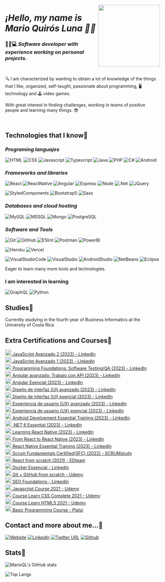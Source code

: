 <p align="center" width="300">
   <a src="https://marioql-dev.vercel.app/"><img align="right" width="200" src="https://user-images.githubusercontent.com/37676736/147899698-b0b4fff2-e816-42b9-9be7-ffcc58acdee0.jpg" /></a>
   <em><h1 align="left">¡Hello, my name is Mario Quirós Luna 👋🤓</h1></em>
</p>

### 🧑🏻💻 *Software developer with experience working on personal projects.* 

</br>

🔍 I am characterized by wanting to obtain a lot of knowledge of the things that I like, organized, self-taught, passionate about programming, 🖥️ technology and 🕹️ video games.

With great interest in finding challenges, working in teams of positive people and learning many things. 😎

</br>

## Technologies that I know📖

### *Programing languajes*

![HTML](https://custom-icon-badges.herokuapp.com/badge/-HTML-%23E34F26?style=flat&logo=html5&logoColor=white&labelColor=111)
![CSS](https://custom-icon-badges.herokuapp.com/badge/-CSS-%231572b6?style=flat&logo=css3&logoColor=white&labelColor=111)
![Javascript](https://custom-icon-badges.herokuapp.com/badge/-JavaScript-%23F7DF1E?style=flat&logo=javascript&logoColor=white&labelColor=111)
![Typescript](https://custom-icon-badges.herokuapp.com/badge/-Typescript-%23007acc?style=flat&logo=typescript&logoColor=white&labelColor=111)
![Java](https://custom-icon-badges.herokuapp.com/badge/-Java-%23007396?style=flat&logo=java&logoColor=white&labelColor=111)
![PHP](https://custom-icon-badges.herokuapp.com/badge/-PHP-%23777BB4?style=flat&logo=php&logoColor=white&labelColor=111)
![C#](https://custom-icon-badges.herokuapp.com/badge/-CSharp-%23239120?style=flat&logo=csharp&logoColor=white&labelColor=111)
![Android](https://custom-icon-badges.herokuapp.com/badge/-Android-%233DDC84?style=flat&logo=Android&logoColor=white&labelColor=111)

### *Frameworks and libraries*
![React](https://custom-icon-badges.herokuapp.com/badge/-React-%2361DAFB?style=flat&logo=react&logoColor=white&labelColor=111)
![ReactNative](https://custom-icon-badges.herokuapp.com/badge/-ReactNative-%2361DAFB?style=flat&logo=react&logoColor=white&labelColor=111)
![Angular](https://custom-icon-badges.herokuapp.com/badge/-Angular-%23DD0031?style=flat&logo=angular&logoColor=white&labelColor=111)
![Express](https://custom-icon-badges.herokuapp.com/badge/-Express-%23000000?style=flat&logo=express&logoColor=white&labelColor=111)
![Node](https://custom-icon-badges.herokuapp.com/badge/-Node-%23339933?style=flat&logo=nodedotjs&logoColor=white&labelColor=111)
![.Net](https://custom-icon-badges.herokuapp.com/badge/-.NET-%23512BD4?style=flat&logo=.NET&logoColor=white&labelColor=111)
![JQuery](https://custom-icon-badges.herokuapp.com/badge/-JQuery-%230769AD?style=flat&logo=jQuery&logoColor=white&labelColor=111)

![StyledComponents](https://custom-icon-badges.herokuapp.com/badge/-StyledComponents-%23DB7093?style=flat&logo=styled-components&logoColor=white&labelColor=111)
![Bootstrap5](https://custom-icon-badges.herokuapp.com/badge/-Bootstrap5-%237952B3?style=flat&logo=bootstrap&logoColor=white&labelColor=111)
![Sass](https://custom-icon-badges.herokuapp.com/badge/-Sass-%23CC6699?style=flat&logo=sass&logoColor=white&labelColor=111)

### *Databases and cloud hosting*
![MySQL](https://custom-icon-badges.herokuapp.com/badge/-MySQL-%234479A1?style=flat&logo=mysql&logoColor=white&labelColor=111)
![MSSQL](https://custom-icon-badges.herokuapp.com/badge/-MSSQL-%23CC2927?style=flat&logo=MicrosoftSQLServer&logoColor=white&labelColor=111)
![Mongo](https://custom-icon-badges.herokuapp.com/badge/-Mongo-%2347A248?style=flat&logo=mongodb&logoColor=white&labelColor=111)
![PostgreSQL](https://custom-icon-badges.herokuapp.com/badge/-PostgreSQL-%234169E1?style=flat&logo=PostgreSQL&logoColor=white&labelColor=111)

### *Software and Tools*
![Git](https://custom-icon-badges.herokuapp.com/badge/-Git-%23F05032?style=flat&logo=git&logoColor=white&labelColor=111)
![GitHub](https://custom-icon-badges.herokuapp.com/badge/-GitHub-%23181717?style=flat&logo=github&logoColor=white&labelColor=111)
![ESlint](https://custom-icon-badges.herokuapp.com/badge/-ESlint-%234B32C3?style=flat&logo=ESlint&logoColor=white&labelColor=111)
![Postman](https://custom-icon-badges.herokuapp.com/badge/-Postman-%23FF6C37?style=flat&logo=Postman&logoColor=white&labelColor=111)
![PowerBI](https://custom-icon-badges.herokuapp.com/badge/-PowerBI-%23F2C811?style=flat&logo=PowerBI&logoColor=white&labelColor=111)

![Heroku](https://custom-icon-badges.herokuapp.com/badge/-Heroku-%23430098?style=flat&logo=Heroku&logoColor=white&labelColor=111)
![Vercel](https://custom-icon-badges.herokuapp.com/badge/-Vercel-%23000000?style=flat&logo=Vercel&logoColor=white&labelColor=111)

![VisualStudioCode](https://custom-icon-badges.herokuapp.com/badge/-VisualStudioCode-%23007ACC?style=flat&logo=VisualStudioCode&logoColor=white&labelColor=111)
![VisualStudio](https://custom-icon-badges.herokuapp.com/badge/-VisualStudio-%235C2D91?style=flat&logo=VisualStudio&logoColor=white&labelColor=111)
![AndroidStudio](https://custom-icon-badges.herokuapp.com/badge/-AndroidStudio-%233DDC84?style=flat&logo=AndroidStudio&logoColor=white&labelColor=111)
![NetBeans](https://custom-icon-badges.herokuapp.com/badge/-NetBeans-%231B6AC6?style=flat&logo=ApacheNetBeansIDE&logoColor=white&labelColor=111)
![Eclipse](https://custom-icon-badges.herokuapp.com/badge/-Eclipse-%232C2255?style=flat&logo=EclipseIDE&logoColor=white&labelColor=111)


Eager to learn many more tools and technologies.

### I am interested in learning
![GraphQL](https://custom-icon-badges.herokuapp.com/badge/-GraphQL-%23E10098?style=flat&logo=GraphQL&logoColor=white&labelColor=111)
![Python](https://custom-icon-badges.herokuapp.com/badge/-Python-%233776AB?style=flat&logo=Python&logoColor=white&labelColor=111)

## Studies📘
Currently studying in the fourth year of Business Informatics at the University of Costa Rica

## Extra Certifications and Courses📝
<a href='https://www.linkedin.com/learning/certificates/281ff5851b6b2acb5a543d30f6486ac40c1f79183f301b4c68c6dd5123b4ead1' target='_blank'>
  <img width='20px' src='https://res.cloudinary.com/dusx4zdpz/image/upload/v1638987538/portfolio/js_l2gveb.png' alt='Logo' />
   JavaScript Avanzado 2 (2023) - LinkedIn
</a>
</br>
<a href='https://www.linkedin.com/learning/certificates/ad886dfa3df048956136ed5d9bc5293241fe979b7df235f0ac80d659830bb8da' target='_blank'>
  <img width='20px' src='https://res.cloudinary.com/dusx4zdpz/image/upload/v1638987538/portfolio/js_l2gveb.png' alt='Logo' />
   JavaScript Avanzado 1 (2023) - LinkedIn
</a>
</br>
<a href='https://www.linkedin.com/learning/certificates/3df063af6571230df5351e4a312adddbf0d99790f3e3ff2ada398bece5392cf8' target='_blank'>
  <img width='20px' src='https://res.cloudinary.com/dusx4zdpz/image/upload/v1680545610/test_fl5ist.png' alt='Logo' />
   Programming Foundations: Software Testing/QA (2023) - LinkedIn
</a>
</br>
<a href='https://www.linkedin.com/learning/certificates/4bfc9517e7f2d825ba25b848a743d6fb8299a6cbfa8f92f5126eb12e39799b52' target='_blank'>
  <img width='20px' src='https://res.cloudinary.com/dusx4zdpz/image/upload/v1679101252/portfolio/angular_qmv8sr.png' alt='Logo' />
   Angular avanzado: Trabajo con API (2023) - LinkedIn
</a>
</br>
<a href='https://www.linkedin.com/learning/certificates/6e866d93fdceaf6322aac5228f3f65a843dcc1c4b541ee6e1e595e24852b1449' target='_blank'>
  <img width='20px' src='https://res.cloudinary.com/dusx4zdpz/image/upload/v1679101252/portfolio/angular_qmv8sr.png' alt='Logo' />
   Angular Esencial (2023) - LinkedIn
</a>
</br>
<a href='https://www.linkedin.com/learning/certificates/c2f36fc779843b38c7fea5b6cf596c7b0a4ff86a5855ff4d3c042f07cb3cdb5e' target='_blank'>
  <img width='20px' src='https://res.cloudinary.com/dusx4zdpz/image/upload/v1679071207/portfolio/ui_l1t5gm.png' alt='Logo' />
   Diseño de interfaz (UI) avanzado (2023) - LinkedIn
</a>
</br>
<a href='https://www.linkedin.com/learning/certificates/9800b3cbd63c4b331cb4f30ca512cb80c1733d5cad2dbc9f9e0a86a92c4e2f80' target='_blank'>
  <img width='20px' src='https://res.cloudinary.com/dusx4zdpz/image/upload/v1679071207/portfolio/ui_l1t5gm.png' alt='Logo' />
   Diseño de interfaz (UI) esencial (2023) - LinkedIn
</a>
</br>
<a href='https://www.linkedin.com/learning/certificates/c561ab5f17a55f30ad9faed81c267c36dd258f5930835417e45fefb5d7c6f0be' target='_blank'>
  <img width='20px' src='https://res.cloudinary.com/dusx4zdpz/image/upload/v1679071207/portfolio/ui_l1t5gm.png' alt='Logo' />
   Experiencia de usuario (UX) avanzado (2023) - LinkedIn
</a>
</br>
<a href='https://www.linkedin.com/learning/certificates/487353e56afdb160d5dc7fe89915adc618477f5b78e69c34ef9fa95bb7b19429' target='_blank'>
  <img width='20px' src='https://res.cloudinary.com/dusx4zdpz/image/upload/v1679071207/portfolio/ui_l1t5gm.png' alt='Logo' />
   Experiencia de usuario (UX) esencial (2023) - LinkedIn
</a>
</br>
<a href='https://www.linkedin.com/learning/certificates/c1e337f4e9da143364c0c35eb01e0a68a9e6fe596afbb058d6386d220d76a792' target='_blank'>
  <img width='20px' src='https://res.cloudinary.com/dusx4zdpz/image/upload/v1678570423/portfolio/android_xvzuym.png' alt='Logo' />
   Android Development Essential Training (2023) - LinkedIn
</a>
</br>
<a href='https://www.linkedin.com/learning/certificates/d04c60039a5d7f6e1571ec672a64d4b3b57366c6b7563ad0824a409805c92ec9' target='_blank'>
  <img width='20px' src='https://res.cloudinary.com/dusx4zdpz/image/upload/v1638987539/portfolio/NET_Core_jfsgq5.png' alt='Logo' />
   .NET 6 Essential (2023) - LinkedIn
</a>
</br>
<a href='https://www.linkedin.com/learning/certificates/f22e6a17f0ec7da94fc3dba56c708e5051ab559289a1b8e092576a980e22363c' target='_blank'>
  <img width='20px' src='https://res.cloudinary.com/dusx4zdpz/image/upload/v1638987539/portfolio/react_lriiap.png' alt='Logo' />
   Learning React Native (2023) - LinkedIn
</a>
</br>
<a href='https://www.linkedin.com/learning/certificates/257e170cd43075f93b99274f75c6a1cfec0c925a429f6160dcbfabf1f1210b5a' target='_blank'>
  <img width='20px' src='https://res.cloudinary.com/dusx4zdpz/image/upload/v1638987539/portfolio/react_lriiap.png' alt='Logo' />
   From React to React Native (2023) - LinkedIn
</a>
</br>
<a href='https://www.linkedin.com/learning/certificates/a87ec4e1c33f041f3fc8297fd9bb7c15a0c80b273616dec5c31ad9ea45430f89' target='_blank'>
  <img width='20px' src='https://res.cloudinary.com/dusx4zdpz/image/upload/v1638987539/portfolio/react_lriiap.png' alt='Logo' />
   React Native Essential Training (2023) - LinkedIn
</a>
</br>
<a href='https://www.scrumstudy.com/certification/verify?type=SFC&number=953368' target='_blank'>
  <img width='20px' src='https://res.cloudinary.com/dusx4zdpz/image/upload/v1638987538/portfolio/leadership_itxmy1.png' alt='Logo' />
   Scrum Fundamentals Certified(SFC) (2022) - SCRUMstudy
</a>
</br>
<a href='https://www.linkedin.com/feed/update/urn:li:activity:6880284512937357313/' target='_blank'>
  <img width='20px' src='https://res.cloudinary.com/dusx4zdpz/image/upload/v1638987539/portfolio/react_lriiap.png' alt='Logo' />
   React from scratch (2021) - EDteam
</a>
</br>
<a href='https://www.udemy.com/certificate/UC-6b107b2e-f350-4afd-9359-55a4ab0efb2a/' target='_blank'>
  <img width='20px' src='https://res.cloudinary.com/dusx4zdpz/image/upload/v1638987539/portfolio/autodidact_ymsrlc.png' alt='Logo' />
   Docker Essencial - LinkedIn
</a>
</br>
<a href='https://www.udemy.com/certificate/UC-6b107b2e-f350-4afd-9359-55a4ab0efb2a/' target='_blank'>
  <img width='20px' src='https://res.cloudinary.com/dusx4zdpz/image/upload/v1639372535/portfolio/git_l7ljml.png' alt='Logo' />
   Git + GitHub from scratch - Udemy
</a>
</br>
<a href='https://www.linkedin.com/learning/certificates/779c0ad5a7747e969d1c06bf01a4bf9e024ec5b72a3d401aee422ff205b843ef?trk=share_certificate' target='_blank'>
   <img width='20px' src='https://res.cloudinary.com/dusx4zdpz/image/upload/v1638987538/portfolio/leadership_itxmy1.png' alt='Logo' />
   SEO Foundations - LinkedIn
</a>
</br>
<a href='https://www.udemy.com/certificate/UC-4ae12af7-c2ca-4a1b-b901-8c8c6ea2c984/' target='_blank'>
  <img width='20px' src='https://res.cloudinary.com/dusx4zdpz/image/upload/v1638987538/portfolio/js_l2gveb.png' alt='Logo' />
   Javascript Course 2021 - Udemy
</a>
</br>
<a href='https://www.udemy.com/certificate/UC-ce3c4ffa-f927-4f96-8234-9da3657a08c2/' target='_blank'>
  <img width='20px' src='https://res.cloudinary.com/dusx4zdpz/image/upload/v1638987538/portfolio/css-3_msdndh.png' alt='Logo' />
   Course Learn CSS Complete 2021 - Udemy
</a>
</br>
<a href='https://www.udemy.com/certificate/UC-bfeab77b-dfae-4aa3-8ccb-1102f40c6e22/' target='_blank'>
  <img width='20px' src='https://res.cloudinary.com/dusx4zdpz/image/upload/v1638987538/portfolio/html-5_d9vbhr.png' alt='Logo' />
   Course Learn HTML5 2021 - Udemy
</a>
</br>
<a href='https://platzi.com/p/mario-quiros/curso/1050-programacion-basica/diploma/detalle/' target='_blank'>
  <img width='20px' src='https://res.cloudinary.com/dusx4zdpz/image/upload/v1638987539/portfolio/autodidact_ymsrlc.png' alt='Logo' />
   Basic Programming Course - Platzi
</a>
   
## Contact and more about me...📧
[![Website](https://img.shields.io/website?label=Portfolio&up_color=%231E0A46&up_message=Mario%20Quiros%20Luna%20Dev&url=https%3A%2F%2Fmarioql-dev.vercel.app%2F)](https://marioql-dev.vercel.app/)
[![LinkedIn](https://custom-icon-badges.herokuapp.com/badge/-LinkedIn%20Mario%20Quirós%20Luna-%230A66C2?style=flat&logo=LinkedIn&logoColor=white&labelColor=111)](https://www.linkedin.com/in/mario-quir%C3%B3s-luna-dev-b99050206/)
[![Twitter URL](https://img.shields.io/twitter/url?label=Twitter%20%40MarioQuirosL&style=social&url=https%3A%2F%2Ftwitter.com%2FMarioQuirosL)](https://twitter.com/MarioQuirosL)
[![Github](https://img.shields.io/github/followers/MarioQuirosLuna?label=Github&style=social)](https://github.com/MarioQuirosLuna)

## Stats💯
![MarioQL's GitHub stats](https://github-readme-stats.vercel.app/api?username=MarioQuirosLuna&show_icons=true&theme=midnight-purple)

![Top Langs](https://github-readme-stats.vercel.app/api/top-langs/?username=MarioQuirosLuna&langs_count=20&theme=midnight-purple&layout=compact)
